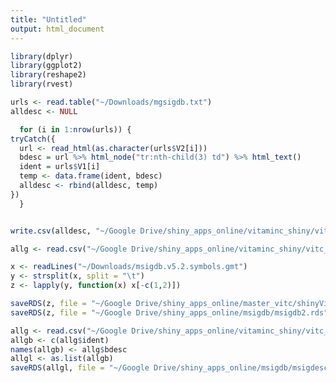 ```yaml
---
title: "Untitled"
output: html_document
---
```


```r
library(dplyr)
library(ggplot2)
library(reshape2)
library(rvest)
```

```r


urls <- read.table("~/Downloads/mgsigdb.txt")
alldesc <- NULL

  for (i in 1:nrow(urls)) {
tryCatch({  
  url <- read_html(as.character(urls$V2[i]))
  bdesc = url %>% html_node("tr:nth-child(3) td") %>% html_text() 
  ident = urls$V1[i]
  temp <- data.frame(ident, bdesc)
  alldesc <- rbind(alldesc, temp)
})
  }


write.csv(alldesc, "~/Google Drive/shiny_apps_online/vitaminc_shiny/vitc_rnaseq/all_gene_lists.csv")

allg <- read.csv("~/Google Drive/shiny_apps_online/vitaminc_shiny/vitc_rnaseq/all_gene_lists.csv")[,2:3]

x <- readLines("~/Downloads/msigdb.v5.2.symbols.gmt")
y <- strsplit(x, split = "\t")
z <- lapply(y, function(x) x[-c(1,2)])

saveRDS(z, file = "~/Google Drive/shiny_apps_online/master_vitc/shinyVitaminC/msigdblists.rds")
saveRDS(z, file = "~/Google Drive/shiny_apps_online/msigdb/msigdb2.rds")

```

```r

allg <- read.csv("~/Google Drive/shiny_apps_online/vitaminc_shiny/vitc_rnaseq/all_gene_lists.csv", stringsAsFactors = F)[,2:3]
allgb <- c(allg$ident)
names(allgb) <- allg$bdesc
allgl <- as.list(allgb)
saveRDS(allgl, file = "~/Google Drive/shiny_apps_online/msigdb/msigdesc.rds")

```

